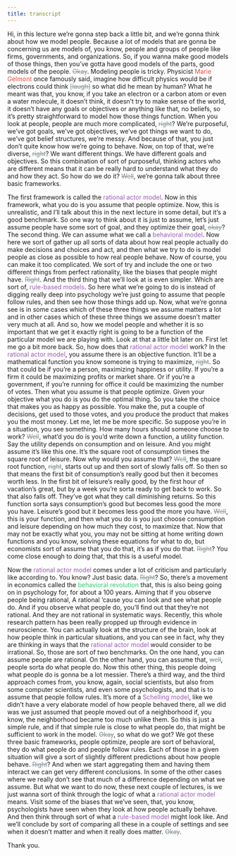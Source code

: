 ```yaml
---
title: transcript
---
```


<style>
.edit_remove { text-decoration: line-through; color: #7f8c8d; } /* Grey and strike-through for removal */
.ent_person { color: #e74c3c; } /* Red for people */
.ent_organization { color: #3498db; } /* Blue for organizations */
.ent_model { color: #9b59b6; } /* Purple for models */
.ent_event { color: #2ecc71; } /* Green for events */
.ent_subject { color: #f1c40f; } /* Yellow for subjects */
.ent_other { color: #95a5a6; } /* Grey for other entities */
</style>
Hi, in this lecture we're gonna step back a little bit, and we're gonna think about how we model people. Because a lot of models that are gonna be concerning us are models of, you know, people and groups of people like firms, governments, and organizations. So, if you wanna make good models of those things, then you've gotta have good models of the parts, good models of the people. [Okay]{.edit_remove}. Modeling people is tricky. Physicist [Marie Gelmont]{.ent_person} once famously said, imagine how difficult physics would be if electrons could think [[laugh]]{.edit_remove} so what did he mean by human? What he meant was that, you know, if you take an electron or a carbon atom or even a water molecule, it doesn't think, it doesn't try to make sense of the world, it doesn't have any goals or objectives or anything like that, no beliefs, so it's pretty straightforward to model how those things function. When you look at people, people are much more complicated, [right]{.edit_remove}? We're purposeful, we've got goals, we've got objectives, we've got things we want to do, we've got belief structures, we're messy. And because of that, you just don't quite know how we're going to behave. Now, on top of that, we're diverse, [right]{.edit_remove}? We want different things. We have different goals and objectives. So this combination of sort of purposeful, thinking actors who are different means that it can be really hard to understand what they do and how they act. So how do we do it? [Well]{.edit_remove}, we're gonna talk about three basic frameworks.

The first framework is called the [rational actor model]{.ent_model}. Now in this framework, what you do is you assume that people optimize. Now, this is unrealistic, and I'll talk about this in the next lecture in some detail, but it's a good benchmark. So one way to think about it is just to assume, let's just assume people have some sort of goal, and they optimize their goal, [okay]{.edit_remove}? The second thing. We can assume what we call a [behavioral model]{.ent_model}. Now here we sort of gather up all sorts of data about how real people actually do make decisions and choices and act, and then what we try to do is model people as close as possible to how real people behave. Now of course, you can make it too complicated. We sort of try and include the one or two different things from perfect rationality, like the biases that people might have. [Right]{.edit_remove}. And the third thing that we'll look at is even simpler. Which are sort of, [rule-based models]{.ent_model}. So here what we're going to do is instead of digging really deep into psychology we're just going to assume that people follow rules, and then see how those things add up. Now, what we're gonna see is in some cases which of these three things we assume matters a lot and in other cases which of these three things we assume doesn't matter very much at all. And so, how we model people and whether it is so important that we get it exactly right is going to be a function of the particular model we are playing with. Look at that a little bit later on. First let me go a bit more back. So, how does that [rational actor model]{.ent_model} work? In the [rational actor model]{.ent_model}, you assume there is an objective function. It'll be a mathematical function you know someone is trying to maximize, [right]{.edit_remove}. So that could be if you're a person, maximizing happiness or utility. If you're a firm it could be maximizing profits or market share. Or if you're a government, if you're running for office it could be maximizing the number of votes. Then what you assume is that people optimize. Given your objective what you do is you do the optimal thing. So you take the choice that makes you as happy as possible. You make the, put a couple of decisions, get used to those votes, and you produce the product that makes you the most money. Let me, let me be more specific. So suppose you're in a situation, you see something. How many hours should someone choose to work? [Well]{.edit_remove}, what'd you do is you'd write down a function, a utility function. Say the utility depends on consumption and on leisure. And you might assume it's like this one. It's the square root of consumption times the square root of leisure. Now why would you assume that? [Well]{.edit_remove}, the square root function, [right]{.edit_remove}, starts out up and then sort of slowly falls off. So then so that means the first bit of consumption's really good but then it becomes worth less. In the first bit of leisure's really good, by the first hour of vacation's great, but by a week you're sorta ready to get back to work. So that also falls off. They've got what they call diminishing returns. So this function sorta says consumption's good but becomes less good the more you have. Leisure's good but it becomes less good the more you have. [Well]{.edit_remove}, this is your function, and then what you do is you just choose consumption and leisure depending on how much they cost, to maximize that. Now that may not be exactly what you, you may not be sitting at home writing down functions and you know, solving these equations for what to do, but economists sort of assume that you do that, it's as if you do that. [Right]{.edit_remove}? You come close enough to doing that, that this is a useful model.


Now the [rational actor model]{.ent_model} comes under a lot of criticism and particularly like according to. You know? Just basic data. [Right]{.edit_remove}? So, there's a movement in economics called the [behavioral revolution]{.ent_event} that, this is also being going on in psychology for, for about a 100 years. Aiming that if you observe people being rational, A rational 'cause you can look and see what people do. And if you observe what people do, you'll find out that they're not rational. And they are not rational in systematic ways. Recently, this whole research pattern has been really propped up through evidence in neuroscience. You can actually look at the structure of the brain, look at how people think in particular situations, and you can see in fact, why they are thinking in ways that the [rational actor model]{.ent_model} would consider to be irrational. So, those are sort of two benchmarks. On the one hand, you can assume people are rational. On the other hand, you can assume that, [well]{.edit_remove}, people sorta do what people do. Now this other thing, this people doing what people do is gonna be a lot messier. There's a third way, and the third approach comes from, you know, again, social scientists, but also from some computer scientists, and even some psychologists, and that is to assume that people follow rules. It's more of a [Schelling model]{.ent_model}, like we didn't have a very elaborate model of how people behaved there, all we did was we just assumed that people moved out of a neighborhood if, you know, the neighborhood became too much unlike them. So this is just a simple rule, and if that simple rule is close to what people do, that might be sufficient to work in the model. [Okay]{.edit_remove}, so what do we got? We got these three basic frameworks, people optimize, people are sort of behavioral, they do what people do and people follow rules. Each of those in a given situation will give a sort of slightly different predictions about how people behave. [Right]{.edit_remove}? And when we start aggregating them and having them interact we can get very different conclusions. In some of the other cases where we really don't see that much of a difference depending on what we assume. But what we want to do now, these next couple of lectures, is we just wanna sort of think through the logic of what a [rational actor model]{.ent_model} means. Visit some of the biases that we've seen, that, you know, psychologists have seen when they look at how people actually behave. And then think through sort of what a [rule-based model]{.ent_model} might look like. And we'll conclude by sort of comparing all these in a couple of settings and see when it doesn't matter and when it really does matter. [Okay]{.edit_remove}.

Thank you.

